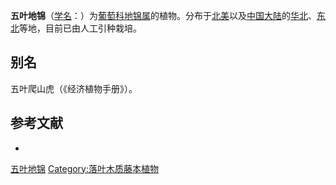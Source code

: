 {{Speciesbox
| name = 五叶地锦
| status = 
| status_system = 
| image = Parthenocissus quinquefolia M2.jpg
| genus = Parthenocissus
| species = quinquefolia
| authority = (L.) Planch.
}}

'''五叶地锦'''（[[学名|学名]]：{{lang|la|''Parthenocissus quinquefolia''}}）为[[葡萄科|葡萄科]][[地锦属|地锦属]]的植物。分布于[[北美|北美]]以及[[中国大陆|中国大陆]]的[[华北|华北]]、[[中国东北地区|东北]]等地，目前已由人工引种栽培。

== 别名 ==
五叶爬山虎（《经济植物手册》）。

== 参考文献 ==
<div class="references-small">
* {{cite web| url =http://www.bioinfo.cn/db05/KmzwSpecies.php?action=view&id=23902| title =五叶地锦| work =《中国高等植物数据库全库》| publisher =中国科学院微生物研究所| author =昆明植物研究所| accessdate =2009-02-25| deadurl =yes| archiveurl =https://web.archive.org/web/20160305041732/http://www.bioinfo.cn/db05/KmzwSpecies.php?action=view&id=23902| archivedate =2016-03-05}}
</div>
{{Commons category|Parthenocissus quinquefolia}}
{{Taxonbar|from=Q157968}}

[[Category:地锦属|五叶地锦]]
[[Category:落叶木质藤本植物|Category:落叶木质藤本植物]]


{{植物小作品}}